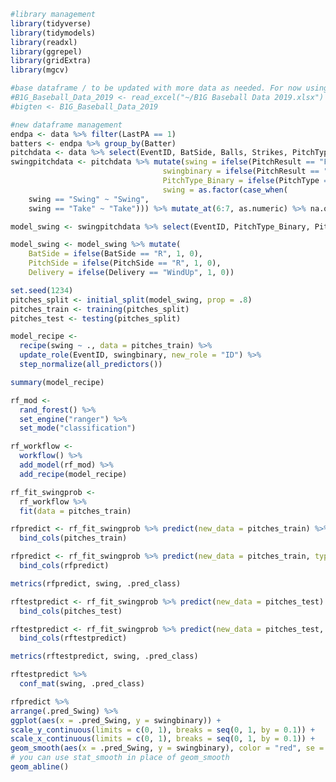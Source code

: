 ```{r}
#library management
library(tidyverse)
library(tidymodels)
library(readxl)
library(ggrepel)
library(gridExtra)
library(mgcv)
```

```{r}
#base dataframe / to be updated with more data as needed. For now using 2019 data from big ten only
#B1G_Baseball_Data_2019 <- read_excel("~/B1G Baseball Data 2019.xlsx")
#bigten <- B1G_Baseball_Data_2019
```

```{r}
#new dataframe management
endpa <- data %>% filter(LastPA == 1)
batters <- endpa %>% group_by(Batter)
pitchdata <- data %>% select(EventID, BatSide, Balls, Strikes, PitchType, PitchX, PitchY, PitchSide, Delivery, PitchResult)
swingpitchdata <- pitchdata %>% mutate(swing = ifelse(PitchResult == "Foul" | PitchResult == "StrikeSwinging" | PitchResult == "Bip", "Swing", "Take"),
                                  swingbinary = ifelse(PitchResult == "Foul" | PitchResult == "StrikeSwinging" | PitchResult == "Bip", 1, 0),
                                  PitchType_Binary = ifelse(PitchType == "Fastball", 1, 0),
                                  swing = as.factor(case_when(
    swing == "Swing" ~ "Swing",
    swing == "Take" ~ "Take"))) %>% mutate_at(6:7, as.numeric) %>% na.omit
```

```{r}
model_swing <- swingpitchdata %>% select(EventID, PitchType_Binary, PitchX, PitchY, swing, BatSide, PitchSide, Delivery, swingbinary) %>% mutate_at(3:4, as.numeric) %>% na.omit()

model_swing <- model_swing %>% mutate(
    BatSide = ifelse(BatSide == "R", 1, 0),
    PitchSide = ifelse(PitchSide == "R", 1, 0),
    Delivery = ifelse(Delivery == "WindUp", 1, 0))
```

```{r}
set.seed(1234)
pitches_split <- initial_split(model_swing, prop = .8)
pitches_train <- training(pitches_split)
pitches_test <- testing(pitches_split)

model_recipe <- 
  recipe(swing ~ ., data = pitches_train) %>% 
  update_role(EventID, swingbinary, new_role = "ID") %>%
  step_normalize(all_predictors())

summary(model_recipe)
```

```{r}
rf_mod <- 
  rand_forest() %>% 
  set_engine("ranger") %>%
  set_mode("classification")
```

```{r}
rf_workflow <- 
  workflow() %>% 
  add_model(rf_mod) %>% 
  add_recipe(model_recipe)
```

```{r}
rf_fit_swingprob <- 
  rf_workflow %>% 
  fit(data = pitches_train)
```

```{r}
rfpredict <- rf_fit_swingprob %>% predict(new_data = pitches_train) %>%
  bind_cols(pitches_train) 

rfpredict <- rf_fit_swingprob %>% predict(new_data = pitches_train, type="prob") %>%
  bind_cols(rfpredict)
```

```{r}
metrics(rfpredict, swing, .pred_class)
```

```{r}
rftestpredict <- rf_fit_swingprob %>% predict(new_data = pitches_test) %>%
  bind_cols(pitches_test)

rftestpredict <- rf_fit_swingprob %>% predict(new_data = pitches_test, type="prob") %>%
  bind_cols(rftestpredict)

metrics(rftestpredict, swing, .pred_class)
```


```{r}
rftestpredict %>%
  conf_mat(swing, .pred_class)
```

```{r}
rfpredict %>%
arrange(.pred_Swing) %>%
ggplot(aes(x = .pred_Swing, y = swingbinary)) +
scale_y_continuous(limits = c(0, 1), breaks = seq(0, 1, by = 0.1)) +
scale_x_continuous(limits = c(0, 1), breaks = seq(0, 1, by = 0.1)) +
geom_smooth(aes(x = .pred_Swing, y = swingbinary), color = "red", se = F, method = "loess") + 
# you can use stat_smooth in place of geom_smooth
geom_abline()
```